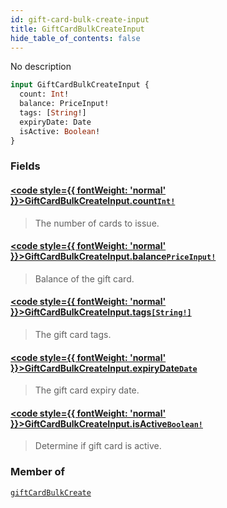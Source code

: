 ```yaml
---
id: gift-card-bulk-create-input
title: GiftCardBulkCreateInput
hide_table_of_contents: false
---
```








No description

```graphql
input GiftCardBulkCreateInput {
  count: Int!
  balance: PriceInput!
  tags: [String!]
  expiryDate: Date
  isActive: Boolean!
}
```


### Fields

#### [<code style={{ fontWeight: 'normal' }}>GiftCardBulkCreateInput.<b>count</b></code>](#)<Bullet />[`Int!`](../../../developer/api-reference/scalars/int) <Badge class="secondary" text="non-null"/> <Badge class="secondary" text="scalar"/>
> The number of cards to issue.
> 

#### [<code style={{ fontWeight: 'normal' }}>GiftCardBulkCreateInput.<b>balance</b></code>](#)<Bullet />[`PriceInput!`](../../../developer/api-reference/inputs/price-input) <Badge class="secondary" text="non-null"/> <Badge class="secondary" text="input"/>
> Balance of the gift card.
> 

#### [<code style={{ fontWeight: 'normal' }}>GiftCardBulkCreateInput.<b>tags</b></code>](#)<Bullet />[`[String!]`](../../../developer/api-reference/scalars/string) <Badge class="secondary" text="list"/> <Badge class="secondary" text="scalar"/>
> The gift card tags.
> 

#### [<code style={{ fontWeight: 'normal' }}>GiftCardBulkCreateInput.<b>expiryDate</b></code>](#)<Bullet />[`Date`](../../../developer/api-reference/scalars/date) <Badge class="secondary" text="scalar"/>
> The gift card expiry date.
> 

#### [<code style={{ fontWeight: 'normal' }}>GiftCardBulkCreateInput.<b>isActive</b></code>](#)<Bullet />[`Boolean!`](../../../developer/api-reference/scalars/boolean) <Badge class="secondary" text="non-null"/> <Badge class="secondary" text="scalar"/>
> Determine if gift card is active.
> 



### Member of

[`giftCardBulkCreate`](../../../developer/api-reference/mutations/gift-card-bulk-create)  <Badge class="secondary" text="mutation"/>



